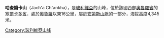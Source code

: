 {{Coord|17|58|S|66|55|W|display=title}}

'''哈查錢卡山'''（Jach'a Ch'ankha），是[[玻利維亞|玻利維亞]]的山峰，位於該國西部[[奧魯羅省|奧魯羅省]]的[[塞爾卡多省_(奧魯羅省)|塞爾卡多省]]，處於[[奧魯羅|奧魯羅]]以東16公里，屬於[[安第斯山脈|安第斯山脈]]的一部分，海拔高度4,345米。

{{Bolivia-geo-stub}}
[[Category:玻利維亞山峰|Category:玻利維亞山峰]]